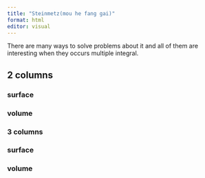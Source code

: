 ```yaml
---
title: "Steinmetz(mou he fang gai)"
format: html
editor: visual
---
```

There are many ways to solve problems about it and all of them are interesting when they occurs multiple integral.



## 2 columns
### surface 




### volume



### 3 columns
### surface 

### volume